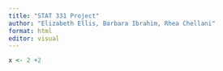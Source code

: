 ```yaml
---
title: "STAT 331 Project"
author: "Elizabeth Ellis, Barbara Ibrahim, Rhea Chellani"
format: html
editor: visual
---
```


```r
x <- 2 +2
```
